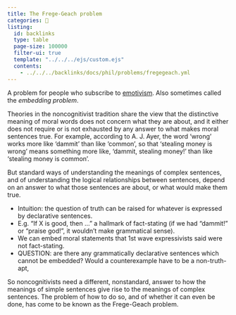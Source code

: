 ```yaml
---
title: The Frege-Geach problem
categories: 🔴
listing:
  id: backlinks
  type: table
  page-size: 100000
  filter-ui: true
  template: "../../../ejs/custom.ejs"
  contents:
    - ../../../backlinks/docs/phil/problems/fregegeach.yml
---
```




A problem for people who subscribe to 
[emotivism](/docs/phil/definitions/emotivism.qmd). 
Also sometimes called the *embedding problem*.

Theories in the noncognitivist tradition share the view that the distinctive 
meaning of moral words does not concern what they are about, and it either does 
not require or is not exhausted by any answer to what makes moral sentences true. 
For example, according to A. J. Ayer, the word 'wrong' works more like 'dammit' 
than like 'common', so that 'stealing money is wrong' means something more like, 
'dammit, stealing money!' than like 'stealing money is common'. 

But standard 
ways of understanding the meanings of complex sentences, and of understanding 
the logical relationships between sentences, depend on an answer to what those 
sentences are about, or what would make them true. 


- Intuition: the question of truth can be raised for whatever is expressed by 
  declarative sentences.
-  E.g. "If X is good, then ..." a hallmark of 
  fact-stating (if we had "dammit!" or "praise god!", it wouldn't make 
  grammatical sense).
  - We can embed moral statements that 1st wave expressivists said were not 
    fact-stating.
  - QUESTION: are there any grammatically declarative sentences which cannot 
    be embedded? Would a counterexample have to be a non-truth-apt, 

So noncognitivists need a 
different, nonstandard, answer to how the meanings of simple sentences give 
rise to the meanings of complex sentences. The problem of how to do so, and of
whether it can even be done, has come to be known as the Frege-Geach problem.
